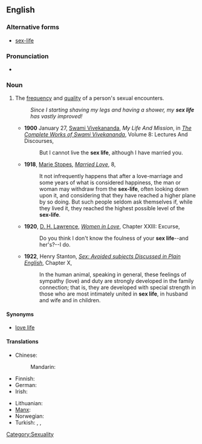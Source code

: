 ==English==

===Alternative forms===
* [[sex-life]]


===Pronunciation===
* {{IPA|/ˈsɛksˌɫaɪf/}}

===Noun===
{{en-noun|sg=[[sex]] [[life]]|sex lives}}

# {{rfc-sense}} The [[frequency]] and [[quality]] of a person's sexual encounters.
#: ''Since I starting shaving my legs and having a shower, my '''sex life''' has vastly improved!''
#* '''1900''' January 27, [[w:Swami Vivekananda|Swami Vivekananda]], ''My Life And Mission'', in ''[[s:The Complete Works of Swami Vivekananda/Volume 8/Lectures And Discourses/My Life And Mission|The Complete Works of Swami Vivekananda]]'', Volume 8: Lectures And Discourses,
#*: But I cannot live the '''sex life''', although I have married you.
#* '''1918''', [[w:Marie Stopes|Marie Stopes]], ''[[s:Married Love/8|Married Love]]'', 8,
#*: It not infrequently happens that after a love-marriage and some years of what is considered happiness, the man or woman may withdraw from the '''sex-life''', often looking down upon it, and considering that they have reached a higher plane by so doing. But such people seldom ask themselves if, while they lived it, they reached the highest possible level of the '''sex-life'''.
#* '''1920''', [[w:D. H. Lawrence|D. H. Lawrence]], ''[[s:Women in Love/Chapter XXIII|Women in Love]]'', Chapter XXIII: Excurse,
#*: Do you think I don't know the foulness of your '''sex life'''--and her's?--I do.
#* '''1922''', Henry Stanton, ''[[s:Sex/Chapter X|Sex: Avoided subjects Discussed in Plain English]]'', Chapter X,
#*: In the human animal, speaking in general, these feelings of sympathy (love) and duty are strongly developed in the family connection; that is, they are developed with special strength in those who are most intimately united in '''sex life''', in husband and wife and in children.

====Synonyms====
* [[love life]]

====Translations====
{{trans-top|frequency and quality of a person's sexual encounters}}
* Chinese:
*: Mandarin: {{t-|cmn|性生活|tr=xìngshēnghuó|sc=Hani}}
* Finnish: {{t-|fi|sukupuolielämä}}
* German: {{t|de|Liebesleben|n}}
* Irish: {{t-|ga|saol gnéis|m|xs=Irish}}
{{trans-mid}}
* Lithuanian: {{t-|lt|lytinis gyvenimas|m|xs=Lithuanian}}
* [[Manx]]: {{t-|gv|bea cheintyssagh|f|xs=Manx}}
* Norwegian: {{t|no|sexliv|n}}
* Turkish: {{t|tr|cinsel yaşam}},  {{t|tr|cinsel hayat}},  {{t|tr|seks hayatı}}
{{trans-bottom}}

[[Category:Sexuality]]